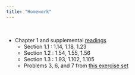 ```yaml
---
title: "Homework"
---
```


<br>

- Chapter 1 and supplemental [readings](readings.html)
  - Section 1.1 : 1.14, 1.18, 1.23 
  - Section 1.2 : 1.54, 1.55, 1.56
  - Section 1.3 : 1.93, 1.102, 1.105
  - Problems 3, 6, and 7 from [this exercise set](homework/exerciseA.pdf) 
